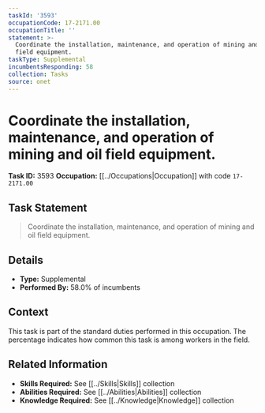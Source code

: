 ```yaml
---
taskId: '3593'
occupationCode: 17-2171.00
occupationTitle: ''
statement: >-
  Coordinate the installation, maintenance, and operation of mining and oil
  field equipment.
taskType: Supplemental
incumbentsResponding: 58
collection: Tasks
source: onet
---
```

# Coordinate the installation, maintenance, and operation of mining and oil field equipment.

**Task ID:** 3593
**Occupation:** [[../Occupations|Occupation]] with code `17-2171.00`

## Task Statement

> Coordinate the installation, maintenance, and operation of mining and oil field equipment.

## Details

- **Type:** Supplemental
- **Performed By:** 58.0% of incumbents

## Context

This task is part of the standard duties performed in this occupation. The percentage indicates how common this task is among workers in the field.

## Related Information

- **Skills Required:** See [[../Skills|Skills]] collection
- **Abilities Required:** See [[../Abilities|Abilities]] collection
- **Knowledge Required:** See [[../Knowledge|Knowledge]] collection
